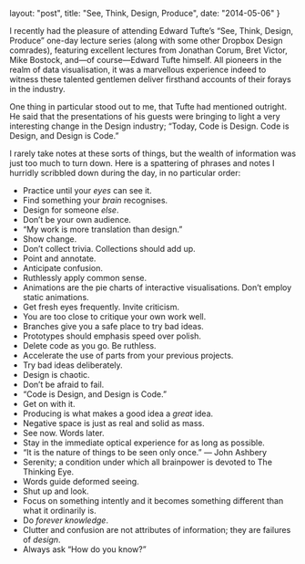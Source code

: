 layout: "post",
title: "See, Think, Design, Produce",
date: "2014-05-06"
}



I recently had the pleasure of attending Edward Tufte’s “See, Think, Design,
Produce” one-day lecture series (along with some other Dropbox Design comrades),
featuring excellent lectures from Jonathan Corum, Bret Victor, Mike Bostock,
and—of course—Edward Tufte himself. All pioneers in the realm of data
visualisation, it was a marvellous experience indeed to witness these talented
gentlemen deliver firsthand accounts of their forays in the industry.

One thing in particular stood out to me, that Tufte had mentioned outright. He
said that the presentations of his guests were bringing to light a very
interesting change in the Design industry; “Today, Code is Design. Code is
Design, and Design is Code.”

I rarely take notes at these sorts of things, but the wealth of information was
just too much to turn down. Here is a spattering of phrases and notes I hurridly
scribbled down during the day, in no particular order:

- Practice until your _eyes_ can see it.
- Find something your _brain_ recognises.
- Design for someone _else_.
- Don’t be your own audience.
- “My work is more translation than design.”
- Show change.
- Don’t collect trivia. Collections should add up.
- Point and annotate.
- Anticipate confusion.
- Ruthlessly apply common sense.
- Animations are the pie charts of interactive visualisations. Don’t employ
  static animations.
- Get fresh eyes frequently. Invite criticism.
- You are too close to critique your own work well.
- Branches give you a safe place to try bad ideas.
- Prototypes should emphasis speed over polish.
- Delete code as you go. Be ruthless.
- Accelerate the use of parts from your previous projects.
- Try bad ideas deliberately.
- Design is chaotic.
- Don’t be afraid to fail.
- “Code is Design, and Design is Code.”
- Get on with it.
- Producing is what makes a good idea a _great_ idea.
- Negative space is just as real and solid as mass.
- See now. Words later.
- Stay in the immediate optical experience for as long as possible.
- “It is the nature of things to be seen only once.” — John Ashbery
- Serenity; a condition under which all brainpower is devoted to The Thinking
  Eye.
- Words guide deformed seeing.
- Shut up and look.
- Focus on something intently and it becomes something different than what it
  ordinarily is.
- Do _forever knowledge_.
- Clutter and confusion are not attributes of information; they are failures of
  _design_.
- Always ask “How do you know?”
